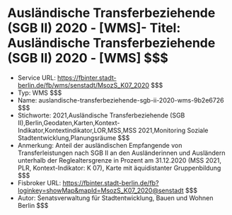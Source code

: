 # Ausländische Transferbeziehende (SGB II) 2020 - [WMS]- Titel: Ausländische Transferbeziehende (SGB II) 2020 - [WMS] $$$
- Service URL: https://fbinter.stadt-berlin.de/fb/wms/senstadt/MsozS_K07_2020 $$$
- Typ: WMS $$$
- Name: auslandische-transferbeziehende-sgb-ii-2020-wms-9b2e6726 $$$
- Stichworte: 2021,Ausländische Transferbeziehende (SGB II),Berlin,Geodaten,Karten,Kontext-Indikator,Kontextindikator,LOR,MSS,MSS 2021,Monitoring Soziale Stadtentwicklung,Planungsräume $$$
- Anmerkung: Anteil der ausländischen Empfangende von Transferleistungen nach SGB II an den Ausländerinnen und Ausländern unterhalb der Reglealtersgrenze in Prozent am 31.12.2020 (MSS 2021, PLR, Kontext-Indikator: K 07), Karte mit äquidistanter Gruppenbildung $$$
- Fisbroker URL: https://fbinter.stadt-berlin.de/fb?loginkey=showMap&mapId=MsozS_K07_2020@senstadt $$$
- Autor: Senatsverwaltung für Stadtentwicklung, Bauen und Wohnen Berlin $$$
